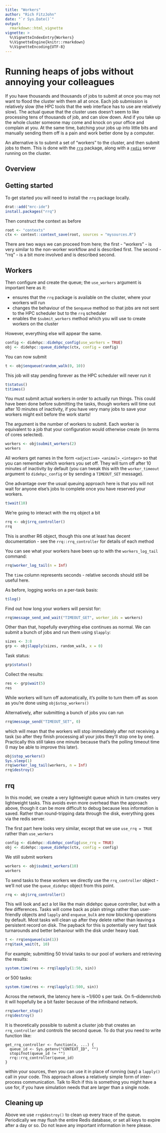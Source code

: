 ```yaml
---
title: "Workers"
author: "Rich FitzJohn"
date: "`r Sys.Date()`"
output:
  rmarkdown::html_vignette
vignette: >
  %\VignetteIndexEntry{Workers}
  %\VignetteEngine{knitr::rmarkdown}
  %\VignetteEncoding{UTF-8}
---
```


<!-- HEADER -->

# Running heaps of jobs without annoying your colleagues

If you have thousands and thousands of jobs to submit at once you
may not want to flood the cluster with them all at once.  Each job
submission is relatively slow (the HPC tools that the web interface
has to use are relatively slow).  The actual queue that the cluster
uses doesn't seem to like processing tens of thousands of job, and
can slow down.  And if you take up the whole cluster someone may
come and knock on your office and complain at you.  At the same
time, batching your jobs up into little bits and manually sending
them off is a pain and work better done by a computer.

An alternative is to submit a set of "workers" to the cluster, and
then submit jobs to them.  This is done with the
[`rrq`](https://github.com/mrc-ide/rrq) package, along with a
[`redis`](https://redis.io) server running on the cluster.

## Overview

## Getting started

To get started you will need to install the `rrq` package locally.

```r
drat::add("mrc-ide")
install.packages("rrq")
```

Then construct the context as before

```r
root <- "contexts"
ctx <- context::context_save(root, sources = "mysources.R")
```

There are two ways we can proceed from here; the first - "workers"
- is very similar to the non-worker workflow and is described
first.  The second - "rrq" - is a bit more involved and is
described second.

## Workers

Then configure and create the queue; the `use_workers` argument is important here as it:

* ensures that the `rrq` package is available on the cluster, where your workers will run
* changes the behaviour of the `$enqueue` method so that jobs are not sent to the HPC scheduler but to the `rrq` scheduler
* enables the `$submit_workers` method which you will use to create workers on the cluster

However, everything else will appear the same.

```r
config <- didehpc::didehpc_config(use_workers = TRUE)
obj <- didehpc::queue_didehpc(ctx, config = config)
```

You can now submit

```r
t <- obj$enqueue(random_walk(0, 10))
```

This job will stay pending forever as the HPC scheduler will never run it

```r
t$status()
t$times()
```

You must submit actual workers in order to actually run things. This could have been done before submitting the tasks, though workers will time out after 10 minutes of inactivity, if you have very many jobs to save your workers might exit before the work starts!

The argument is the number of workers to submit. Each worker is equivalent to a job that your configuration would otherwise create (in terms of cores selected).

```r
workers <- obj$submit_workers(2)
workers
```

All workers get names in the form `<adjective>_<animal>_<integer>`
so that you can remember which workers you set off.  They will turn
off after 10 minutes of inactivity by default (you can tweak this
with the `worker_timeout` argument to `didehpc_config` or by
sending a `TIMEOUT_SET` message).

One advantage over the usual queuing approach here is that you will
not wait for anyone else's jobs to complete once you have reserved
your workers.

```r
t$wait(10)
```

We're going to interact with the rrq object a bit

```r
rrq <- obj$rrq_controller()
rrq
```

This is another R6 object, though this one at least has decent documentation - see the `rrq::rrq_controller` for details of each method

You can see what your workers have been up to with the
`workers_log_tail` command:

```r
rrq$worker_log_tail(n = Inf)
```

The `time` column represents seconds - relative seconds should still be useful here.

As before, logging works on a per-task basis:
```r
t$log()
```

Find out how long your workers will persist for:

```r
rrq$message_send_and_wait("TIMEOUT_GET", worker_ids = workers)
```

Other than that, hopefully everything else continues as normal.  We
can submit a bunch of jobs and run them using `$lapply`:

```r
sizes <- 3:8
grp <- obj$lapply(sizes, random_walk, x = 0)
```

Task status:
```r
grp$status()
```

Collect the results:
```r
res <- grp$wait(5)
res
```

While workers will turn off automatically, it's polite to turn them
off as soon as you're done using `obj$stop_workers()`

Alternatively, after submitting a bunch of jobs you can run

```r
rrq$message_send("TIMEOUT_SET", 0)
```

which will mean that the workers will stop immediately after not
receiving a task (so after they finish processing all your jobs
they'll stop one by one).  Practically this still takes one minute
because that's the polling timeout time (I may be able to improve
this later).

```r
obj$stop_workers()
Sys.sleep(1)
rrq$worker_log_tail(workers, n = Inf)
rrq$destroy()
```

## rrq

In this model, we create a very lightweight queue which in turn
creates very lightweight tasks.  This avoids even more overhead
than the approach above, though it can be more difficult to debug
because less information is saved.  Rather than round-tripping data
through the disk, everything goes via the redis server.

The first part here looks very similar, except that we use `use_rrq = TRUE` rather than `use_workers`

```r
config <- didehpc::didehpc_config(use_rrq = TRUE)
obj <- didehpc::queue_didehpc(ctx, config = config)
```

We still submit workers

```r
workers <- obj$submit_workers(10)
workers
```

To send tasks to these workers we directly use the `rrq_controller` object - we'll not use the `queue_didehpc` object from this point.

```r
rrq <- obj$rrq_controller()
```

This will look and act a lot like the main didehpc queue controller, but with a few differences.  Tasks will come back as plain strings rather than user-friendly objects and `lapply` and `enqueue_bulk` are now blocking operations by default. Most tasks will clean up after they delete rather than leaving a persistent record on disk.  The payback for this is potentially very fast task turnarounds and better behaviour with the disk under heavy load.

```r
t <- rrq$enqueue(sin(1))
rrq$task_wait(t, 10)
```

For example; submitting 50 trivial tasks to our pool of workers and retrieving the results:

```r
system.time(res <- rrq$lapply(1:50, sin))
```

or 500 tasks:

```r
system.time(res <- rrq$lapply(1:500, sin))
```

Across the network, the latency here is ~1/600 s per task.  On fi--didemrchnb it will hopefully be a bit faster because of the infiniband network.

```r
rrq$worker_stop()
rrq$destroy()
```

It is theoretically possible to submit a cluster job that creates an `rrq_controller` and controls the second queue. To do that you need to write function like:

```
get_rrq_controller <- function(x, ...) {
  queue_id <- Sys.getenv("CONTEXT_ID", "")
  stopifnot(queue_id != "")
  rrq::rrq_controller(queue_id)
}
```

within your sources, then you can use it in place of running (say) a `lapply()` call in your code. This approach allows a relatively simple form of inter-process communication. Talk to Rich if this is something you might have a use for, if you have simulation needs that are larger than a single node.

## Cleaning up

Above we use `rrq$destroy()` to clean up every trace of the queue. Periodically we may flush the entire Redis database, or set all keys to expire after a day or so. Do not leave any important information in here please.
